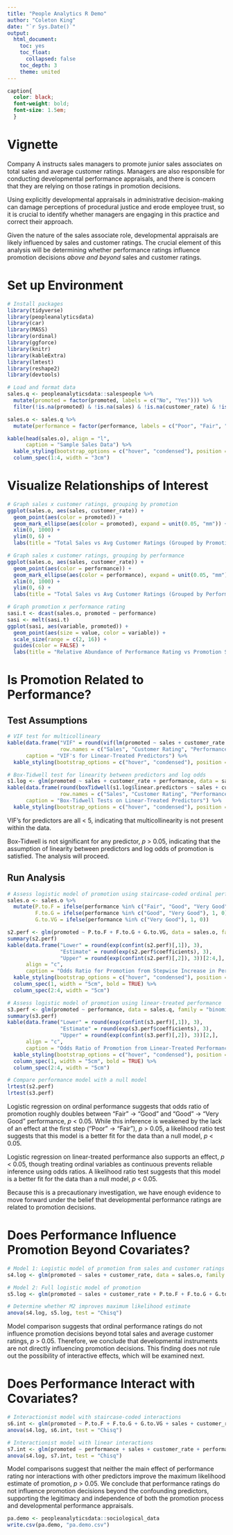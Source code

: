 ---
title: "People Analytics R Demo"
author: "Coleton King"
date: "`r Sys.Date()`"
output:
  html_document:
    toc: yes
    toc_float:
      collapsed: false
    toc_depth: 3
    theme: united
---
```{css, echo = FALSE}
caption{
  color: black;
  font-weight: bold;
  font-size: 1.5em;
  }
```

# **Vignette**
Company A instructs sales managers to promote junior sales associates on total sales and average customer ratings. Managers are also responsible for conducting developmental performance appraisals, and there is concern that they are relying on those ratings in promotion decisions.

Using explicitly developmental appraisals in administrative decision-making can damage perceptions of procedural justice and erode employee trust, so it is crucial to identify whether managers are engaging in this practice and correct their approach.

Given the nature of the sales associate role, developmental appraisals are likely influenced by sales and customer ratings. The crucial element of this analysis will be determining whether performance ratings influence promotion decisions *above and beyond* sales and customer ratings.

# **Set up Environment**
```{r, message = FALSE, warning = FALSE}
# Install packages
library(tidyverse)
library(peopleanalyticsdata)
library(car)
library(MASS)
library(ordinal)
library(ggforce)
library(knitr)
library(kableExtra)
library(lmtest)
library(reshape2)
library(devtools)

# Load and format data
sales.q <- peopleanalyticsdata::salespeople %>%
  mutate(promoted = factor(promoted, labels = c("No", "Yes"))) %>%
  filter(!is.na(promoted) & !is.na(sales) & !is.na(customer_rate) & !is.na(performance))

sales.o <- sales.q %>%
  mutate(performance = factor(performance, labels = c("Poor", "Fair", "Good", "Very Good")))

kable(head(sales.o), align = "l",
      caption = "Sample Sales Data") %>%
  kable_styling(bootstrap_options = c("hover", "condensed"), position = "center") %>%
  column_spec(1:4, width = "3cm")
```

# **Visualize Relationships of Interest**
```{r, message = FALSE, warning = FALSE}
# Graph sales x customer ratings, grouping by promotion
ggplot(sales.o, aes(sales, customer_rate)) +
  geom_point(aes(color = promoted)) +
  geom_mark_ellipse(aes(color = promoted), expand = unit(0.05, "mm")) +
  xlim(0, 1000) +
  ylim(0, 6) +
  labs(title = "Total Sales vs Avg Customer Ratings (Grouped by Promotion Status)", x = "Sales (Thousand $)", y = "Mean Customer Rating", color = "Promoted")

# Graph sales x customer ratings, grouping by performance
ggplot(sales.o, aes(sales, customer_rate)) +
  geom_point(aes(color = performance)) +
  geom_mark_ellipse(aes(color = performance), expand = unit(0.05, "mm")) +
  xlim(0, 1000) +
  ylim(0, 6) +
  labs(title = "Total Sales vs Avg Customer Ratings (Grouped by Performance Rating)", x = "Sales (Thousand $)", y = "Mean Customer Rating", color = "Performance")

# Graph promotion x performance rating
sasi.t <- dcast(sales.o, promoted ~ performance)
sasi <- melt(sasi.t)
ggplot(sasi, aes(variable, promoted)) +
  geom_point(aes(size = value, color = variable)) +
  scale_size(range = c(2, 16)) + 
  guides(color = FALSE) +
  labs(title = "Relative Abundance of Performance Rating vs Promotion Status", x = "Performance", y = "Promoted", size = "Number")
```

# **Is Promotion Related to Performance?**

## Test Assumptions
```{r, message = FALSE, warning = FALSE}
# VIF test for multicollineary
kable(data.frame("VIF" = round(vif(lm(promoted ~ sales + customer_rate + performance, data = peopleanalyticsdata::salespeople)), 3),
                 row.names = c("Sales", "Customer Rating", "Performance")),
      caption = "VIF's for Linear-Treated Predictors") %>%
  kable_styling(bootstrap_options = c("hover", "condensed"), position = "left")

# Box-Tidwell test for linearity between predictors and log odds
s1.log <- glm(promoted ~ sales + customer_rate + performance, data = sales.q, family = "binomial")
kable(data.frame(round(boxTidwell(s1.log$linear.predictors ~ sales + customer_rate + performance, data = sales.q)$result, 3),
                 row.names = c("Sales", "Customer Rating", "Performance")),
      caption = "Box-Tidwell Tests on Linear-Treated Predictors") %>%
  kable_styling(bootstrap_options = c("hover", "condensed"), position = "left")
```

VIF's for predictors are all < 5, indicating that multicollinearity is not present within the data.

Box-Tidwell is not significant for any predictor, *p* > 0.05, indicating that the assumption of linearity between predictors and log odds of promotion is satisfied. The analysis will proceed.

## Run Analysis
```{r, message = FALSE, warning = FALSE}
# Assess logistic model of promotion using staircase-coded ordinal performance
sales.o <- sales.o %>%
  mutate(P.to.F = ifelse(performance %in% c("Fair", "Good", "Very Good"), 1, 0),
         F.to.G = ifelse(performance %in% c("Good", "Very Good"), 1, 0),
         G.to.VG = ifelse(performance %in% c("Very Good"), 1, 0))

s2.perf <- glm(promoted ~ P.to.F + F.to.G + G.to.VG, data = sales.o, family = "binomial")
summary(s2.perf)
kable(data.frame("Lower" = round(exp(confint(s2.perf)[,1]), 3),
                 "Estimate" = round(exp(s2.perf$coefficients), 3),
                 "Upper" = round(exp(confint(s2.perf)[,2]), 3))[2:4,],
      align = "c",
      caption = "Odds Ratio for Promotion from Stepwise Increase in Performance (95% CI)") %>%
  kable_styling(bootstrap_options = c("hover", "condensed"), position = "center") %>%
  column_spec(1, width = "5cm", bold = TRUE) %>%
  column_spec(2:4, width = "5cm")

# Assess logistic model of promotion using linear-treated performance
s3.perf <- glm(promoted ~ performance, data = sales.q, family = "binomial")
summary(s3.perf)
kable(data.frame("Lower" = round(exp(confint(s3.perf)[,1]), 3),
                 "Estimate" = round(exp(s3.perf$coefficients), 3),
                 "Upper" = round(exp(confint(s3.perf)[,2]), 3))[2,],
      align = "c",
      caption = "Odds Ratio of Promotion from Linear-Treated Performance (95% CI)") %>%
  kable_styling(bootstrap_options = c("hover", "condensed"), position = "center") %>%
  column_spec(1, width = "5cm", bold = TRUE) %>%
  column_spec(2:4, width = "5cm")

# Compare performance model with a null model
lrtest(s2.perf)
lrtest(s3.perf)
```

Logistic regression on ordinal performance suggests that odds ratio of promotion roughly doubles between "Fair" -> "Good" and "Good" -> "Very Good" performance, *p* < 0.05. While this inference is weakened by the lack of an effect at the first step ("Poor" -> "Fair"), *p* > 0.05, a likelihood ratio test suggests that this model is a better fit for the data than a null model, *p* < 0.05.

Logistic regression on linear-treated performance also supports an effect, *p* < 0.05, though treating ordinal variables as continuous prevents reliable inference using odds ratios. A likelihood ratio test suggests that this model is a better fit for the data than a null model, *p* < 0.05.

Because this is a precautionary investigation, we have enough evidence to move forward under the belief that developmental performance ratings are related to promotion decisions.

# **Does Performance Influence Promotion Beyond Covariates?**
```{r, message = FALSE, warning = FALSE}
# Model 1: Logistic model of promotion from sales and customer ratings
s4.log <- glm(promoted ~ sales + customer_rate, data = sales.o, family = "binomial")

# Model 2: Full logistic model of promotion
s5.log <- glm(promoted ~ sales + customer_rate + P.to.F + F.to.G + G.to.VG, data = sales.o, family = "binomial")

# Determine whether M2 improves maximum likelihood estimate
anova(s4.log, s5.log, test = "Chisq")
```

Model comparison suggests that ordinal performance ratings do not influence promotion decisions beyond total sales and average customer ratings, *p* > 0.05. Therefore, we conclude that developmental instruments are not directly influencing promotion decisions. This finding does not rule out the possibility of interactive effects, which will be examined next.

# **Does Performance Interact with Covariates?**
```{r, message = FALSE, warning = FALSE}
# Interactionist model with staircase-coded interactions
s6.int <- glm(promoted ~ P.to.F + F.to.G + G.to.VG + sales + customer_rate + P.to.F*sales + F.to.G*sales + G.to.VG*sales + P.to.F*customer_rate + F.to.G*customer_rate + G.to.VG*customer_rate, data = sales.o, family = "binomial")
anova(s4.log, s6.int, test = "Chisq")

# Interactionist model with linear interactions
s7.int <- glm(promoted ~ performance + sales + customer_rate + performance*sales + performance*customer_rate, data = sales.q, family = "binomial")
anova(s4.log, s7.int, test = "Chisq")
```

Model comparisons suggest that neither the main effect of performance rating nor interactions with other predictors improve the maximum likelihood estimate of promotion, *p* > 0.05. We conclude that performance ratings do not influence promotion decisions beyond the confounding predictors, supporting the legitimacy and independence of both the promotion process and developmental performance appraisals.


```{r}
pa.demo <- peopleanalyticsdata::sociological_data
write.csv(pa.demo, "pa.demo.csv")
```
